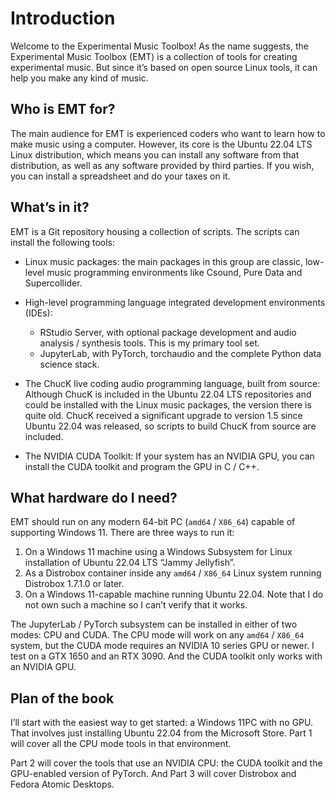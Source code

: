 # Introduction {.unnumbered}

Welcome to the Experimental Music Toolbox! As the name suggests, the Experimental Music Toolbox (EMT) is a collection of tools for creating experimental music. But since it's based on open source Linux tools, it can help you make any kind of music.

## Who is EMT for?

The main audience for EMT is experienced coders who want to learn how to make music using a computer. However, its core is the Ubuntu 22.04 LTS Linux distribution, which means you can install any software from that distribution, as well as any software provided by third parties. If you wish, you can install a spreadsheet and do your taxes on it.

## What's in it?

EMT is a Git repository housing a collection of scripts. The scripts can install the following tools:

-   Linux music packages: the main packages in this group are classic, low-level music programming environments like Csound, Pure Data and Supercollider.

-   High-level programming language integrated development environments (IDEs):

    -   RStudio Server, with optional package development and audio analysis / synthesis tools. This is my primary tool set.
    -   JupyterLab, with PyTorch, torchaudio and the complete Python data science stack.

-   The ChucK live coding audio programming language, built from source: Although ChucK is included in the Ubuntu 22.04 LTS repositories and could be installed with the Linux music packages, the version there is quite old. ChucK received a significant upgrade to version 1.5 since Ubuntu 22.04 was released, so scripts to build ChucK from source are included.

-   The NVIDIA CUDA Toolkit: If your system has an NVIDIA GPU, you can install the CUDA toolkit and program the GPU in C / C++.

## What hardware do I need?

EMT should run on any modern 64-bit PC (`amd64` / `X86_64`) capable of supporting Windows 11. There are three ways to run it:

1.  On a Windows 11 machine using a Windows Subsystem for Linux installation of Ubuntu 22.04 LTS "Jammy Jellyfish".
2.  As a Distrobox container inside any `amd64` / `X86_64` Linux system running Distrobox 1.7.1.0 or later.
3.  On a Windows 11-capable machine running Ubuntu 22.04. Note that I do not own such a machine so I can't verify that it works.

The JupyterLab / PyTorch subsystem can be installed in either of two modes: CPU and CUDA. The CPU mode will work on any `amd64` / `X86_64` system, but the CUDA mode requires an NVIDIA 10 series GPU or newer. I test on a GTX 1650 and an RTX 3090. And the CUDA toolkit only works with an NVIDIA GPU.

## Plan of the book

I'll start with the easiest way to get started: a Windows 11PC with no GPU. That involves just installing Ubuntu 22.04 from the Microsoft Store. Part 1 will cover all the CPU mode tools in that environment.

Part 2 will cover the tools that use an NVIDIA CPU: the CUDA toolkit and the GPU-enabled version of PyTorch. And Part 3 will cover Distrobox and Fedora Atomic Desktops.
